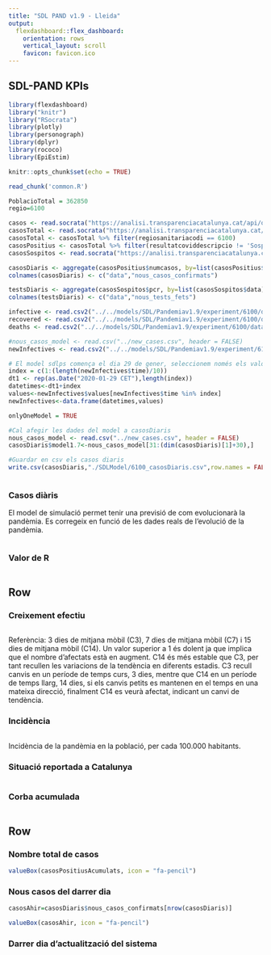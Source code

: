 ```yaml
---
title: "SDL PAND v1.9 - Lleida"
output: 
  flexdashboard::flex_dashboard:
    orientation: rows
    vertical_layout: scroll
    favicon: favicon.ico
---
```


## SDL-PAND KPIs

```r
library(flexdashboard)
library("knitr")
library("RSocrata")
library(plotly)
library(personograph)
library(dplyr)
library(rococo)
library(EpiEstim)

knitr::opts_chunk$set(echo = TRUE)
```


```r
read_chunk('common.R')
```


```r
PoblacioTotal = 362850
regio=6100

casos <- read.socrata("https://analisi.transparenciacatalunya.cat/api/odata/v4/623z-r97q")
casosTotal <- read.socrata("https://analisi.transparenciacatalunya.cat/api/odata/v4/qwj8-xpvk")
casosTotal <- casosTotal %>% filter(regiosanitariacodi == 6100)
casosPositius <- casosTotal %>% filter(resultatcoviddescripcio != 'Sospitós')
casosSospitos <- read.socrata("https://analisi.transparenciacatalunya.cat/api/odata/v4/dmzh-fz47")

casosDiaris <- aggregate(casosPositius$numcasos, by=list(casosPositius$data), sum)
colnames(casosDiaris) <- c("data","nous_casos_confirmats")

testsDiaris <- aggregate(casosSospitos$pcr, by=list(casosSospitos$data), sum)
colnames(testsDiaris) <- c("data","nous_tests_fets")

infective <- read.csv2("../../models/SDL/Pandemiav1.9/experiment/6100/data/traces/totalInfective.csv")
recovered <- read.csv2("../../models/SDL/Pandemiav1.9/experiment/6100/data/traces/totalRecovered.csv")
deaths <- read.csv2("../../models/SDL/Pandemiav1.9/experiment/6100/data/traces/totalDeceased.csv")

#nous_casos_model <- read.csv("../new_cases.csv", header = FALSE)
newInfectives <- read.csv2("../../models/SDL/Pandemiav1.9/experiment/6100/data/traces/newInfectiveDetectedDiary.csv")

# El model sdlps comença el dia 29 de gener, seleccionem només els valors dels dts sense decimals, 1 de cada 10.
index = c(1:(length(newInfectives$time)/10))
dt1 <- rep(as.Date("2020-01-29 CET"),length(index))
datetimes<-dt1+index
values<-newInfectives$values[newInfectives$time %in% index]
newInfectives<-data.frame(datetimes,values)

onlyOneModel = TRUE

#Cal afegir les dades del model a casosDiaris
nous_casos_model <- read.csv("../new_cases.csv", header = FALSE)
casosDiaris$model1.7<-nous_casos_model[31:(dim(casosDiaris)[1]+30),]

#Guardar en csv els casos diaris
write.csv(casosDiaris,"./SDLModel/6100_casosDiaris.csv",row.names = FALSE)

```

```r
```


### Casos diàris
El model de simulació permet tenir una previsió de com evolucionarà la pandèmia. Es corregeix en funció de les dades reals de l'evolució de la pandèmia.

```r
```


### Valor de R
```r
```

Row
-----------------------------------------------------------------------
### Creixement efectiu
```r
```
Referència: 3 dies de mitjana mòbil (C3), 7 dies de mitjana mòbil (C7) i 15 dies de mitjana mòbil (C14). Un valor superior a 1 és dolent ja que implica que el nombre d’afectats està en augment. C14 és més estable que C3, per tant recullen les variacions de la tendència en diferents estadis. C3 recull canvis en un període de temps curs, 3 dies, mentre que C14 en un període de temps llarg, 14 dies, si els canvis petits es mantenen en el temps en una mateixa direcció, finalment C14 es veurà afectat, indicant un canvi de tendència.

### Incidència
```r
```
Incidència de la pandèmia en la població, per cada 100.000 habitants.

### Situació reportada a Catalunya

```r
```

### Corba acumulada
```r
```

Row
-----------------------------------------------------------------------
### Nombre total de casos

```r
valueBox(casosPositiusAcumulats, icon = "fa-pencil")
```

### Nous casos del darrer dia

```r
casosAhir=casosDiaris$nous_casos_confirmats[nrow(casosDiaris)]

valueBox(casosAhir, icon = "fa-pencil")
```

### Darrer dia d'actualització del sistema

```r
```

